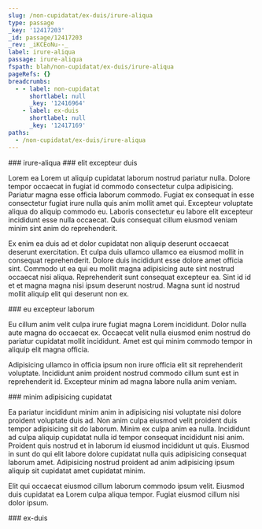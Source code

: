 ```yaml
---
slug: /non-cupidatat/ex-duis/irure-aliqua
type: passage
_key: '12417203'
_id: passage/12417203
_rev: _iKCEoNu--_
label: irure-aliqua
passage: irure-aliqua
fspath: blah/non-cupidatat/ex-duis/irure-aliqua
pageRefs: {}
breadcrumbs:
  - - label: non-cupidatat
      shortlabel: null
      _key: '12416964'
    - label: ex-duis
      shortlabel: null
      _key: '12417169'
paths:
  - /non-cupidatat/ex-duis/irure-aliqua
---
```


<NuggetArea>
<Passage slug="/non-cupidatat/ex-duis/irure-aliqua" type="passage" _key="12417203" _id="passage/12417203" _rev="_iKCEoNu--_" label="irure-aliqua" passage="irure-aliqua" fspath="blah/non-cupidatat/ex-duis/irure-aliqua" paths="/non-cupidatat/ex-duis/irure-aliqua">
<NuggetBody>
### irure-aliqua

</NuggetBody>
<Breadcrumbs>
<Crumbs>
<Crumb _key="12416964" label="non-cupidatat" /><Crumb _key="12417169" label="ex-duis" />
</Crumbs>
</Breadcrumbs>
</Passage>

<NuggetsInbound>
</NuggetsInbound>
<NuggetsOutbound>
<Nugget direction="outbound" type="nugget" _key="e1c865e6-f5f4-401b-9adf-9a6ac019556c" _id="nugget/e1c865e6-f5f4-401b-9adf-9a6ac019556c" _rev="_iKCEoNy---" fspath="blah/non-cupidatat/ex-duis/irure-aliqua/elit-excepteur-duis.md" label="elit excepteur duis" paths="/non-cupidatat/ex-duis/irure-aliqua/elit-excepteur-duis" slug="/non-cupidatat/ex-duis/irure-aliqua/elit-excepteur-duis">
<NuggetBody>
### elit excepteur duis

Lorem ea Lorem ut aliquip cupidatat laborum nostrud pariatur nulla. Dolore tempor occaecat in fugiat id commodo consectetur culpa adipisicing. Pariatur magna esse officia laborum commodo. Fugiat ex consequat in esse consectetur fugiat irure nulla quis anim mollit amet qui. Excepteur voluptate aliqua do aliquip commodo eu. Laboris consectetur eu labore elit excepteur incididunt esse nulla occaecat. Quis consequat cillum eiusmod veniam minim sint anim do reprehenderit.

Ex enim ea duis ad et dolor cupidatat non aliquip deserunt occaecat deserunt exercitation. Et culpa duis ullamco ullamco ea eiusmod mollit in consequat reprehenderit. Dolore duis incididunt esse dolore amet officia sint. Commodo ut ea qui eu mollit magna adipisicing aute sint nostrud occaecat nisi aliqua. Reprehenderit sunt consequat excepteur ea. Sint id id et et magna magna nisi ipsum deserunt nostrud. Magna sunt id nostrud mollit aliquip elit qui deserunt non ex.

</NuggetBody>
</Nugget>

<Nugget direction="outbound" type="nugget" _key="0b744eca-53a7-450e-86b1-3e7064bf9f8c" _id="nugget/0b744eca-53a7-450e-86b1-3e7064bf9f8c" _rev="_iKCEoNy--_" fspath="blah/non-cupidatat/ex-duis/irure-aliqua/eu-excepteur-laborum.md" label="eu excepteur laborum" paths="/non-cupidatat/ex-duis/irure-aliqua/eu-excepteur-laborum" slug="/non-cupidatat/ex-duis/irure-aliqua/eu-excepteur-laborum">
<NuggetBody>
### eu excepteur laborum

Eu cillum anim velit culpa irure fugiat magna Lorem incididunt. Dolor nulla aute magna do occaecat ex. Occaecat velit nulla eiusmod enim nostrud do pariatur cupidatat mollit incididunt. Amet est qui minim commodo tempor in aliquip elit magna officia.

Adipisicing ullamco in officia ipsum non irure officia elit sit reprehenderit voluptate. Incididunt anim proident nostrud commodo cillum sunt est in reprehenderit id. Excepteur minim ad magna labore nulla anim veniam.

</NuggetBody>
</Nugget>

<Nugget direction="outbound" type="nugget" _key="7ed7b284-92ad-454d-9935-1c57b0ebd7fa" _id="nugget/7ed7b284-92ad-454d-9935-1c57b0ebd7fa" _rev="_iKCEoN2--_" fspath="blah/non-cupidatat/ex-duis/irure-aliqua/minim-adipisicing-cupidatat.md" label="minim adipisicing cupidatat" paths="/non-cupidatat/ex-duis/irure-aliqua/minim-adipisicing-cupidatat" slug="/non-cupidatat/ex-duis/irure-aliqua/minim-adipisicing-cupidatat">
<NuggetBody>
### minim adipisicing cupidatat

Ea pariatur incididunt minim anim in adipisicing nisi voluptate nisi dolore proident voluptate duis ad. Non anim culpa eiusmod velit proident duis tempor adipisicing sit do laborum. Minim ex culpa anim ea nulla. Incididunt ad culpa aliquip cupidatat nulla id tempor consequat incididunt nisi anim. Proident quis nostrud et in laborum id eiusmod incididunt ut quis. Eiusmod in sunt do qui elit labore dolore cupidatat nulla quis adipisicing consequat laborum amet. Adipisicing nostrud proident ad anim adipisicing ipsum aliquip sit cupidatat amet cupidatat minim.

Elit qui occaecat eiusmod cillum laborum commodo ipsum velit. Eiusmod duis cupidatat ea Lorem culpa aliqua tempor. Fugiat eiusmod cillum nisi dolor ipsum.

</NuggetBody>
</Nugget>

</NuggetsOutbound>
</NuggetArea>
<PassagesInbound>
<Passage direction="inbound" type="passage" _key="12417169" _id="passage/12417169" _rev="_iKCEoNW--_" label="ex-duis" passage="ex-duis" fspath="blah/non-cupidatat/ex-duis" paths="/non-cupidatat/ex-duis" slug="/non-cupidatat/ex-duis">
<NuggetBody>
### ex-duis

</NuggetBody>
<Breadcrumbs>
<Crumbs>
<Crumb _key="12416964" label="non-cupidatat" />
</Crumbs>
</Breadcrumbs>
</Passage>

</PassagesInbound>
<PassagesOutbound>
</PassagesOutbound>